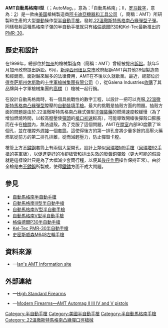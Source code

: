 {{noteTA
|G1=軍事
|G2=長度單位
|G3=Firearms
|1=zh-cn:新泽西州;zh-tw:紐澤西州;zh-hk:新澤西州;
|2=zh-hans:纽瓦克市;zh-hk:紐華克市;zh-tw:紐華克市;
}}
{{Infobox Weapon
|name= 自動麥格農II型半自動手槍<br />{{Lang|en|AMT AutoMag II}}
|image= 
|image_size= 300px
|caption= 
|origin= {{flagcountry|United States}}
|type= [[半自動手槍|半自動手槍]]
<!-- Type selection -->
|is_ranged= yes
|is_bladed= 
|is_explosive= 
|is_artillery= 
|is_vehicle= 
|is_missile= 
|is_UK= 
<!-- Service history -->
|service= 
|used_by= 
|wars= 
<!-- Production history -->
|designer= {{Link-en|阿卡迪亞機器及工具公司|Arcadia Machine & Tool}}
|design_date= 1985年
|manufacturer= <div class="NavFrame collapsed" style="color: black; background-color: #FFFFFF; margin: 0 auto; padding: 0 10px; text-align: left;"><div class="NavHead" style="background-color: #FFFFFF; margin: 0 auto; padding: 0 10px; font-weight:normal;"></div><div class="NavContent" style="background-color: #FFFFFF; margin: 0 auto; padding: 0 10px;">
* 阿卡迪亞機器及工具公司
* [[高標手槍製造公司|高標手槍製造公司]]
</div>
</div>
|unit_cost= 
|production_date= 1987—1999年
|number= 
|variants= 
<!-- General specifications -->
|spec_label= 
|weight= <div class="NavFrame collapsed" style="color: black; background-color: #FFFFFF; margin: 0 auto; padding: 0 10px; text-align: left;"><div class="NavHead" style="background-color: #FFFFFF; margin: 0 auto; padding: 0 10px; font-weight:normal;"></div>空槍：<div class="NavContent" style="background-color: #FFFFFF; margin: 0 auto; padding: 0 10px;">
* 901[[克|克]]（31.78[[盎司|盎司]]，1.99[[磅|磅]]）
* 850克（29.98盎司，1.87磅）
* 680克（23.99盎司，1.5磅）
</div>
</div>
|length= <div class="NavFrame collapsed" style="color: black; background-color: #FFFFFF; margin: 0 auto; padding: 0 10px; text-align: left;"><div class="NavHead" style="background-color: #FFFFFF; margin: 0 auto; padding: 0 10px; font-weight:normal;"></div><div class="NavContent" style="background-color: #FFFFFF; margin: 0 auto; padding: 0 10px;">
* 235[[毫米|毫米]]（9.25[[英寸|英寸]]）
* 203毫米（7.99英吋）
* 172毫米（6.77英吋）
</div>
</div>
|part_length= <div class="NavFrame collapsed" style="color: black; background-color: #FFFFFF; margin: 0 auto; padding: 0 10px; text-align: left;"><div class="NavHead" style="background-color: #FFFFFF; margin: 0 auto; padding: 0 10px; font-weight:normal;"></div><div class="NavContent" style="background-color: #FFFFFF; margin: 0 auto; padding: 0 10px;">
* 152.4毫米（6英吋）
* 114.3毫米（4.5英吋）
* 85.73毫米（3.375英吋）
</div>
</div>
|width= 
|height= 
|diameter= 
|crew= 
<!-- Ranged weapon specifications --> 
|cartridge= [[.22溫徹斯特馬格南凸緣彈型|.22溫徹斯特馬格南凸緣彈型]]
|caliber= 5.59毫米（.22英吋）
|barrels= 1根，[[膛線|線膛]]
|action= <div class="NavFrame collapsed" style="color: black; background-color: #FFFFFF; margin: 0 auto; padding: 0 10px; text-align: left;"><div class="NavHead" style="background-color: #FFFFFF; margin: 0 auto; padding: 0 10px; font-weight:normal;"></div><div class="NavContent" style="background-color: #FFFFFF; margin: 0 auto; padding: 0 10px;">
* [[後座作用|槍管短行程後座作用]]
* [[扳机#单动式|單動操作扳機]]
</div>
</div>
|mode= {{Link-en|半自動槍械|Semi-automatic firearm|半自動}}
|rate= 
|velocity= 
|range= 大約50[[米_(单位)|公尺]]（164.04[[英尺|英尺]]，54.68[[码|码]]）
|max_range= 
|feed= <div class="NavFrame collapsed" style="color: black; background-color: #FFFFFF; margin: 0 auto; padding: 0 10px; text-align: left;"><div class="NavHead" style="background-color: #FFFFFF; margin: 0 auto; padding: 0 10px; font-weight:normal;"></div><div class="NavContent" style="background-color: #FFFFFF; margin: 0 auto; padding: 0 10px;">
* 6、4.5英吋槍管：9發可拆卸式[[彈匣|彈匣]]
* 3.375英吋槍管：7發可拆卸式彈匣
</div>
</div>
|sights= [[機械瞄具|機械瞄具]]：金屬缺口式後[[照門|照門]]及刀片式前[[照準器|準星]]（可調整）
<!-- 火炮規格 -->
|breech= 
|recoil= 
|carriage= 
|elevation= 
|traverse= 
<!-- 刃器規格 -->
|blade_type= 
|hilt_type= 
|sheath_type= 
|head_type= 
|haft_type= 
<!-- 爆炸物內填炸藥規格 --> 
|filling= 
|filling_weight= 
|detonation= 
|yield= 
<!-- 車輛/飛彈 規格 -->
|armour= 
|primary_armament= 
|secondary_armament= 
|engine= 
|engine_power= 
|transmission= 
|payload_capacity= 
|fuel_capacity= 
|pw_ratio= 
|suspension= 
|clearance= 
|vehicle_range= 
|speed= 
|guidance= 
|steering= 
<!-- missiles only -->
|wingspan= 
|propellant= 
|ceiling= 
|altitude= 
|depth= 
|boost= 
|accuracy= 
|launch_platform= 
|transport= 
}}

'''AMT自動馬格南II型'''（{{Lang-en|AMT AutoMag II}}；AutoMag，{{Lang-en|Automatic Magnum}}，意為：「自動馬格南」；II，[[罗马数字|罗马数字]]，意為：[[2|2]]）是一款由[[美国|美国]]槍械製造商[[阿卡迪亞機器和工具公司|阿卡迪亞機器和工具公司]]（{{Lang-en|Arcadia Machine and Tool}}，簡稱：AMT）所研製和生產的大型[[扳机#单动式|單動]]操作型[[半自動手槍|半自動手槍]]。發射[[.22溫徹斯特馬格南凸緣彈型|.22溫徹斯特馬格南凸緣彈型]][[子彈|子彈]]。同樣發射這種馬格南子彈的半自動手槍就只有[[格倫德爾P30半自動手槍|格倫德爾P30]]和Kel-Tec最新推出的[[Kel-Tec_PMR-30半自動手槍|PMR-30]]。

== 歷史和設計 ==
在1999年，總部位於[[加利福尼亚州|加州]]的槍械製造商{{Link-en|阿卡迪亞機器及工具公司|Arcadia Machine & Tool}}（簡稱：AMT）曾經被提出[[訴訟|訴訟]]。該年5月加州政府提出訴訟。6月，[[新泽西州|新泽西州]][[纽瓦克_(新泽西州)|纽瓦克市]]政府起訴AMT與其他28個製造商和經銷商，面對越來越多的法律費用，AMT在不後以久就歇業。最近，總部位於[[得克萨斯州|得克萨斯州]][[休斯敦|休斯敦]]的[[十字軍槍械集團有限公司|十字軍槍械集團有限公司]]（{{Lang-en|Crusader Group Gun Company}}），從Galena Industries[[收購|收購]]了其品牌與十字軍槍械集團的[[高標手槍製造公司|高標]]（{{Lang-en|High Standard}}）槍械一起行銷。

在設計自動馬格南時，有一個具挑戰性的數字工程，以設計一把可以克服[[.22溫徹斯特馬格南凸緣彈型|.22溫徹斯特馬格南凸緣彈型]]膛壓的[[半自動手槍|自動裝填手槍]]。最大的挑戰是抽殼方面的問題。抽殼方面的問題是由於.22溫徹斯特馬格南凸緣式彈型[[子彈|子彈]][[裝藥|裝藥]]的燃燒速度較緩慢（為了增加燃燒時間，以較高膛壓使[[彈頭|彈頭]]的[[槍口初速|槍口初速]]較高），可能導致開槍後彈殼口膨脹而在卡在[[槍膛|槍膛]]內，無法退殼。為了克服了這個問題，AMT在[[膛室|膛室]]內部90度鑽了18個孔，並在槍膛外[[焊接|焊接]]一個[[手槍套筒|套筒]]。這使得後方的第一排孔會將少量多餘的高壓火藥燃氣從前方的第二排孔排離，從而減輕壓力，防止彈殼卡膛。

槍管上方[[不鏽鋼|不鏽鋼]]套筒上有兩個大型開孔，設計上類似[[貝瑞塔M9手槍|貝瑞塔M9手槍]]（[[貝瑞塔92手槍|貝瑞塔92手槍]]的美軍版），以促進更好的冷卻槍管和排出失效的廢[[黃銅|黃銅]]彈殼（更大可能的假設就是這樣設計只是為了大幅減少套筒行程，以便其[[後座作用|後座作用]]操作保持正常）。由於全槍是由[[不銹鋼|不銹鋼]]所製成，使得[[鐵鏽|鐵鏽]]方面不成大問題。

== 參見 ==
* [[自動麥林手槍|自動馬格南半自動手槍]]
* [[自動馬格南III型半自動手槍|自動馬格南III型半自動手槍]]
* [[自動馬格南IV型半自動手槍|自動馬格南IV型半自動手槍]]
* [[自動馬格南V型半自動手槍|自動馬格南V型半自動手槍]]
* [[格倫德爾P30半自動手槍|格倫德爾P30半自動手槍]]
* [[Kel-Tec_PMR-30半自動手槍|Kel-Tec PMR-30半自動手槍]]
* [[史密斯威森M648左輪手槍|史密斯威森M648左輪手槍]]

== 資料來源 ==
<div class="references-small">
* {{en icon}}—[https://web.archive.org/web/20090615173552/http://www.glossover.co.uk/amt/AutoMagII/ Ian's AMT Information site]
</div>

== 外部連結 ==
* {{en icon}}—[http://www.highstandard.com/ High Standard Firearms]
* {{en icon}}—[http://world.guns.ru/handguns/hg/usa/amt-automag-ii-v-e.html Modern Firearms—AMT Automag II III IV and V pistols]

[[Category:半自動手槍|Category:半自動手槍]]
[[Category:美國半自動手槍|Category:美國半自動手槍]]
[[Category:半自動馬格南手槍|Category:半自動馬格南手槍]]
[[Category:.22溫徹斯特馬格南凸緣彈口徑槍械|Category:.22溫徹斯特馬格南凸緣彈口徑槍械]]